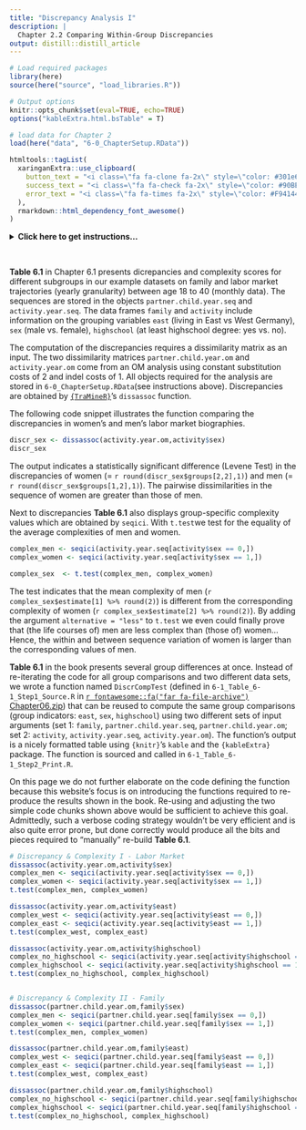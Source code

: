 ```yaml
---
title: "Discrepancy Analysis I"
description: |
  Chapter 2.2 Comparing Within-Group Discrepancies
output: distill::distill_article    
---
```


```r
# Load required packages
library(here)
source(here("source", "load_libraries.R"))

# Output options
knitr::opts_chunk$set(eval=TRUE, echo=TRUE)
options("kableExtra.html.bsTable" = T)

# load data for Chapter 2
load(here("data", "6-0_ChapterSetup.RData"))

```

```r
htmltools::tagList(
  xaringanExtra::use_clipboard(
    button_text = "<i class=\"fa fa-clone fa-2x\" style=\"color: #301e64\"></i>",
    success_text = "<i class=\"fa fa-check fa-2x\" style=\"color: #90BE6D\"></i>",
    error_text = "<i class=\"fa fa-times fa-2x\" style=\"color: #F94144\"></i>"
  ),
  rmarkdown::html_dependency_font_awesome()
)
```

<details><summary>**Click here to get instructions...**</summary>

- Please download and unzip the replication files for Chapter 6
([`r fontawesome::fa("far fa-file-archive")` Chapter06.zip](source/Chapter06.zip)). 
- Read `readme.html` and run `6-0_ChapterSetup.R`. This will create `6-0_ChapterSetup.RData` in the sub folder `data/R`. This file contains the data required to produce the table shown at the bottom of this page. 
- We also recommend to load the libraries listed in the Chapter 6's `LoadInstallPackages.R`

```r
# assuming you are working within .Rproj environment
library(here)

# install (if necessary) and load other required packages
source(here("source", "LoadInstallPackages.R"))

# load environment generated in "6-0_ChapterSetup.R"
load(here("data", "R", "6-0_ChapterSetup.RData"))

```
</details>

\

**Table 6.1** in Chapter 6.1 presents dicrepancies and complexity scores for different subgroups in our example datasets on family and labor market trajectories (yearly granularity) between age 18 to 40 (monthly data). The sequences are stored in the objects `partner.child.year.seq` and `activity.year.seq`. The data frames `family` and `activity` include information on the grouping variables `east` (living in East vs West Germany), `sex` (male vs. female),  `highschool` (at least highschool degree: yes vs. no). 

The computation of the discrepancies requires a dissimilarity matrix as an input. The two dissimilarity matrices `partner.child.year.om` and `activity.year.om` come from an OM analysis using constant substitution costs of 2 and indel costs of 1. All objects required for the analysis are stored in `6-0_ChapterSetup.RData`(see instructions above). Discrepancies are obtained by [`{TraMineR}`](http://traminer.unige.ch){target="_blank"}'s `dissassoc` function.

The following code snippet illustrates the function comparing the discrepancies in women's and men's labor market biographies.


```r
discr_sex <- dissassoc(activity.year.om,activity$sex)
discr_sex
```
The output indicates a statistically significant difference (Levene Test) in the discrepancies of women ($=$ `r round(discr_sex$groups[2,2],1)`) and men ($=$ `r round(discr_sex$groups[1,2],1)`). The pairwise dissimilarities in the sequence of women are greater than those of men.

Next to discrepancies **Table 6.1** also displays group-specific complexity values which are obtained by `seqici`. With `t.test`we test for the equality of the average complexities of men and women.

```r
complex_men <- seqici(activity.year.seq[activity$sex == 0,])
complex_women <- seqici(activity.year.seq[activity$sex == 1,])

complex_sex  <- t.test(complex_men, complex_women)
```

The test indicates that the mean complexity of men (`r complex_sex$estimate[1] %>% round(2)`) is different from the corresponding complexity of women (`r complex_sex$estimate[2] %>% round(2)`). By adding the argument `alternative = "less"` to `t.test` we even could finally prove that (the life courses of) men are less complex than (those of) women... Hence, the within and between sequence variation of women is larger than the corresponding values of men.

**Table 6.1** in the book presents several group differences at once. Instead of re-iterating the code for all group comparisons and two different data sets, we wrote a function named `DiscrCompTest` (defined in `6-1_Table_6-1_Step1_Source.R` in [`r fontawesome::fa("far fa-file-archive")` Chapter06.zip](source/Chapter06.zip)) that can be reused to compute the same group comparisons (group indicators: `east`, `sex`,  `highschool`) using two different sets of input arguments (set 1: `family`, `partner.child.year.seq`, `partner.child.year.om`; set 2: `activity`, `activity.year.seq`, `activity.year.om`). The function's output is a nicely formatted table using `{knitr}`'s `kable` and the `{kableExtra}` package. The function is sourced and called in `6-1_Table_6-1_Step2_Print.R`. 

On this page we do not further elaborate on the code defining the function because this website's focus is on introducing the functions required to re-produce the results shown in the book. Re-using and adjusting the two simple code chunks shown above would be sufficient to achieve this goal. Admittedly, such a verbose coding strategy wouldn't be very efficient and is also quite error prone, but done correctly would produce all the bits and pieces required to "manually" re-build **Table 6.1**.  

```r
# Discrepancy & Complexity I - Labor Market 
dissassoc(activity.year.om,activity$sex)
complex_men <- seqici(activity.year.seq[activity$sex == 0,])
complex_women <- seqici(activity.year.seq[activity$sex == 1,])
t.test(complex_men, complex_women)

dissassoc(activity.year.om,activity$east)
complex_west <- seqici(activity.year.seq[activity$east == 0,])
complex_east <- seqici(activity.year.seq[activity$east == 1,])
t.test(complex_west, complex_east)

dissassoc(activity.year.om,activity$highschool)
complex_no_highschool <- seqici(activity.year.seq[activity$highschool == 0,])
complex_highschool <- seqici(activity.year.seq[activity$highschool == 1,])
t.test(complex_no_highschool, complex_highschool)


# Discrepancy & Complexity II - Family 
dissassoc(partner.child.year.om,family$sex)
complex_men <- seqici(partner.child.year.seq[family$sex == 0,])
complex_women <- seqici(partner.child.year.seq[family$sex == 1,])
t.test(complex_men, complex_women)

dissassoc(partner.child.year.om,family$east)
complex_west <- seqici(partner.child.year.seq[family$east == 0,])
complex_east <- seqici(partner.child.year.seq[family$east == 1,])
t.test(complex_west, complex_east)

dissassoc(partner.child.year.om,family$highschool)
complex_no_highschool <- seqici(partner.child.year.seq[family$highschool == 0,])
complex_highschool <- seqici(partner.child.year.seq[family$highschool == 1,])
t.test(complex_no_highschool, complex_highschool)

```


